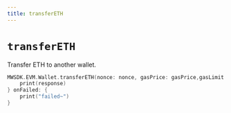 ```yaml
---
title: transferETH
---
```


# `transferETH`
Transfer ETH to another wallet.
```swift
MWSDK.EVM.Wallet.transferETH(nonce: nonce, gasPrice: gasPrice,gasLimit: gasLimit,to: to,amount: amount ) { response in
    print(response)
} onFailed: {
    print("failed~")
}
```